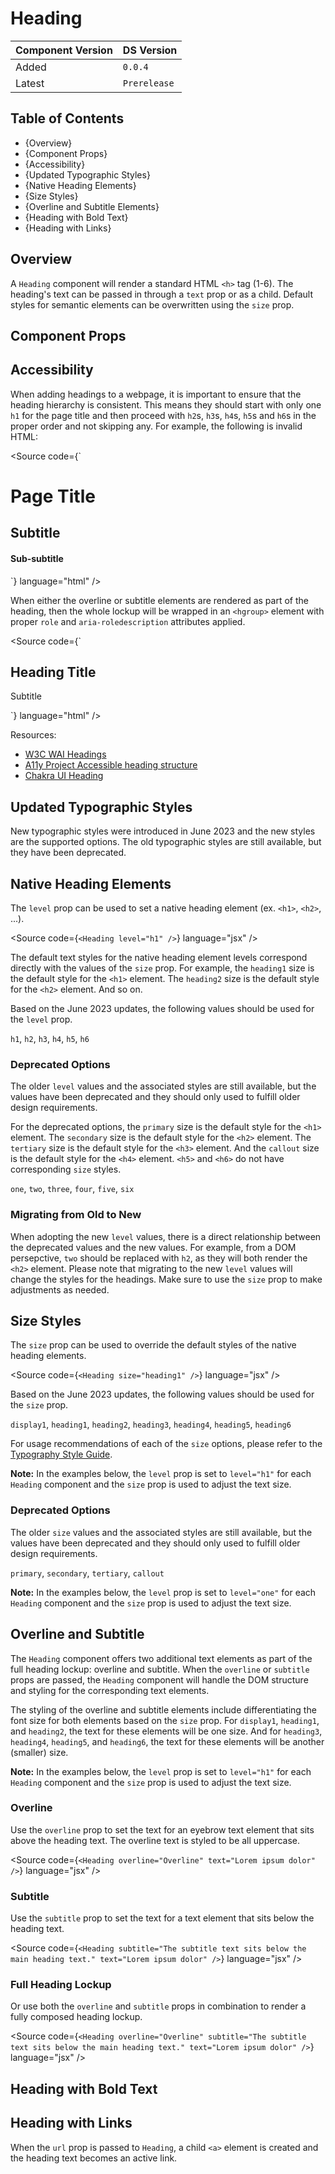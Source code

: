 

<Meta of={HeadingStories} />

# Heading

| Component Version | DS Version   |
| ----------------- | ------------ |
| Added             | `0.0.4`      |
| Latest            | `Prerelease` |

## Table of Contents

- {<Link href="#overview" target="_self">Overview</Link>}
- {<Link href="#component-props" target="_self">Component Props</Link>}
- {<Link href="#accessibility" target="_self">Accessibility</Link>}
- {<Link href="#updated-typographic-styles" target="_self">Updated Typographic Styles</Link>}
- {<Link href="#native-heading-elements" target="_self">Native Heading Elements</Link>}
- {<Link href="#size-styles" target="_self">Size Styles</Link>}
- {<Link href="#overline-and-subtitle" target="_self">Overline and Subtitle Elements</Link>}
- {<Link href="#heading-with-bold-text" target="_self">Heading with Bold Text</Link>}
- {<Link href="#heading-with-links" target="_self">Heading with Links</Link>}

## Overview

<Description of={HeadingStories} />

A `Heading` component will render a standard HTML `<h>` tag (1-6). The heading's
text can be passed in through a `text` prop or as a child. Default styles for
semantic elements can be overwritten using the `size` prop.

## Component Props

<Canvas of={HeadingStories.WithControls} />

<ArgTypes of={HeadingStories.WithControls} />

## Accessibility

When adding headings to a webpage, it is important to ensure that the heading
hierarchy is consistent. This means they should start with only one `h1` for the
page title and then proceed with `h2`s, `h3`s, `h4`s, `h5`s and `h6`s in the
proper order and not skipping any. For example, the following is invalid HTML:

<Source
  code={`
<h1>Page Title</h1>
<h2>Subtitle</h2>
<h4>Sub-subtitle</h4>
`}
  language="html"
/>

When either the overline or subtitle elements are rendered as part of the
heading, then the whole lockup will be wrapped in an `<hgroup>` element with
proper `role` and `aria-roledescription` attributes applied.

<Source
  code={`
<hgroup role="group" aria-roledescription="Heading group">
  <h2>Heading Title</h2>
  <p aria-roledescription="subtitle">Subtitle</p>
</hgroup>
`}
  language="html"
/>

Resources:

- [W3C WAI Headings](https://www.w3.org/WAI/tutorials/page-structure/headings/)
- [A11y Project Accessible heading structure](https://www.a11yproject.com/posts/how-to-accessible-heading-structure/)
- [Chakra UI Heading](https://chakra-ui.com/docs/components/typography/heading)

## Updated Typographic Styles

New typographic styles were introduced in June 2023 and the new styles are the
supported options. The old typographic styles are still available, but they have
been deprecated.

## Native Heading Elements

The `level` prop can be used to set a native heading element (ex. `<h1>`,
`<h2>`, ...).

<Source
  code={`
<Heading level="h1" />
`}
  language="jsx"
/>

The default text styles for the native heading element levels correspond
directly with the values of the `size` prop. For example, the `heading1` size is
the default style for the `<h1>` element. The `heading2` size is the default
style for the `<h2>` element. And so on.

Based on the June 2023 updates, the following values should be used for the
`level` prop.

`h1`, `h2`, `h3`, `h4`, `h5`, `h6`

<Canvas of={HeadingStories.DefaultStyles} />

### Deprecated Options

The older `level` values and the associated styles are still available, but the
values have been deprecated and they should only used to fulfill older design
requirements.

For the deprecated options, the `primary` size is the default style for the
`<h1>` element. The `secondary` size is the default style for the `<h2>`
element. The `tertiary` size is the default style for the `<h3>` element. And
the `callout` size is the default style for the `<h4>` element. `<h5>` and
`<h6>` do not have corresponding `size` styles.

`one`, `two`, `three`, `four`, `five`, `six`

<Canvas of={HeadingStories.DefaultStylesDeprecated} />

### Migrating from Old to New

When adopting the new `level` values, there is a direct relationship between the
deprecated values and the new values. For example, from a DOM persepctive, `two`
should be replaced with `h2`, as they will both render the `<h2>` element.
Please note that migrating to the new `level` values will change the styles for
the headings. Make sure to use the `size` prop to make adjustments as needed.

## Size Styles

The `size` prop can be used to override the default styles of the native heading
elements.

<Source
  code={`
<Heading size="heading1" />
`}
  language="jsx"
/>

Based on the June 2023 updates, the following values should be used for the
`size` prop.

`display1`, `heading1`, `heading2`, `heading3`, `heading4`, `heading5`,
`heading6`

For usage recommendations of each of the `size` options, please refer to the
[Typography Style
Guide](../?path=/docs/style-guide-typography--docs#size-options).

**Note:** In the examples below, the `level` prop is set to `level="h1"` for
each `Heading` component and the `size` prop is used to adjust the text size.

<Canvas of={HeadingStories.SizeStyles} />

### Deprecated Options

The older `size` values and the associated styles are still available, but the
values have been deprecated and they should only used to fulfill older design
requirements.

`primary`, `secondary`, `tertiary`, `callout`

**Note:** In the examples below, the `level` prop is set to `level="one"` for
each `Heading` component and the `size` prop is used to adjust the text size.

<Canvas of={HeadingStories.SizeStylesDeprecated} />

## Overline and Subtitle

The `Heading` component offers two additional text elements as part of the full
heading lockup: overline and subtitle. When the `overline` or `subtitle` props
are passed, the `Heading` component will handle the DOM structure and styling
for the corresponding text elements.

The styling of the overline and subtitle elements include differentiating the
font size for both elements based on the `size` prop. For `display1`,
`heading1`, and `heading2`, the text for these elements will be one size. And
for `heading3`, `heading4`, `heading5`, and `heading6`, the text for these
elements will be another (smaller) size.

**Note:** In the examples below, the `level` prop is set to `level="h1"` for
each `Heading` component and the `size` prop is used to adjust the text size.

### Overline

Use the `overline` prop to set the text for an eyebrow text element that sits
above the heading text. The overline text is styled to be all uppercase.

<Source
  code={`
<Heading
  overline="Overline"
  text="Lorem ipsum dolor"
/>
`}
  language="jsx"
/>

<Canvas of={HeadingStories.Overline} />

### Subtitle

Use the `subtitle` prop to set the text for a text element that sits below the
heading text.

<Source
  code={`
<Heading
  subtitle="The subtitle text sits below the main heading text."
  text="Lorem ipsum dolor"
/>
`}
  language="jsx"
/>

<Canvas of={HeadingStories.Subtitle} />

### Full Heading Lockup

Or use both the `overline` and `subtitle` props in combination to render a fully
composed heading lockup.

<Source
  code={`
<Heading
  overline="Overline"
  subtitle="The subtitle text sits below the main heading text."
  text="Lorem ipsum dolor"
/>
`}
  language="jsx"
/>

<Canvas of={HeadingStories.OverlineAndSubtitle} />

## Heading with Bold Text

<Canvas of={HeadingStories.BoldText} />

## Heading with Links

When the `url` prop is passed to `Heading`, a child `<a>` element is created and
the heading text becomes an active link.

<Canvas of={HeadingStories.Links} />
